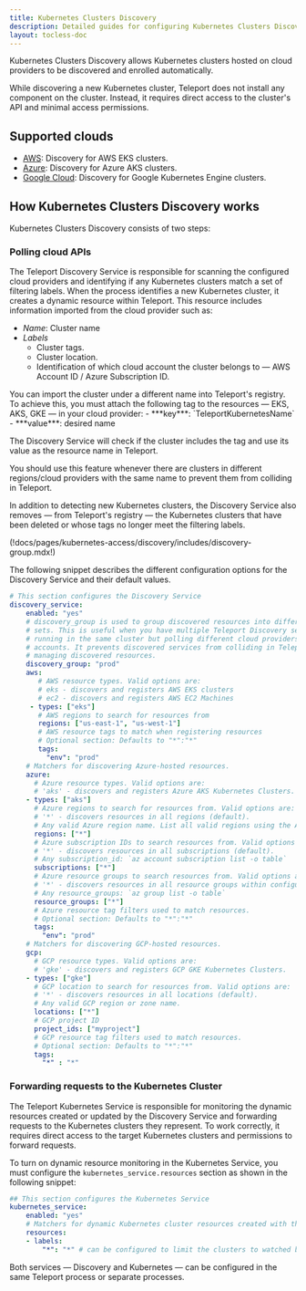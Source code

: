 ```yaml
---
title: Kubernetes Clusters Discovery
description: Detailed guides for configuring Kubernetes Clusters Discovery.
layout: tocless-doc
---
```


Kubernetes Clusters Discovery allows Kubernetes clusters
hosted on cloud providers to be discovered and enrolled automatically.

While discovering a new Kubernetes cluster, Teleport does not install any component
on the cluster. Instead, it requires direct access to the cluster's API and
minimal access permissions.

## Supported clouds

- [AWS](./discovery/aws.mdx): Discovery for AWS EKS clusters.
- [Azure](./discovery/azure.mdx): Discovery for Azure AKS clusters.
- [Google Cloud](./discovery/google-cloud.mdx): Discovery for
  Google Kubernetes Engine clusters.

## How Kubernetes Clusters Discovery works

Kubernetes Clusters Discovery consists of two steps:

### Polling cloud APIs

The Teleport Discovery Service is responsible for scanning the configured cloud
providers and identifying if any Kubernetes clusters match a set of filtering labels.
When the process identifies a new Kubernetes cluster, it creates a dynamic
resource within Teleport. This resource includes information imported from the
cloud provider such as:

- *Name*: Cluster name
- *Labels*
  - Cluster tags.
  - Cluster location.
  - Identification of which cloud account the cluster belongs to — AWS Account ID / Azure Subscription ID.

<Notice type="tip">
You can import the cluster under a different name into Teleport's registry.
To achieve this, you must attach the following tag to the resources — EKS, AKS, GKE — in your cloud provider:
 - ***key***: `TeleportKubernetesName`
 - ***value***: desired name

The Discovery Service will check if the cluster includes the tag and use its value
as the resource name in Teleport.

You should use this feature whenever there are clusters in different regions/cloud providers
with the same name to prevent them from colliding in Teleport.

</Notice>

In addition to detecting new Kubernetes clusters, the Discovery Service also removes
— from Teleport's registry — the Kubernetes clusters that have been deleted or whose tags
no longer meet the filtering labels.

(!docs/pages/kubernetes-access/discovery/includes/discovery-group.mdx!)

The following snippet describes the different configuration options for the Discovery Service
and their default values.

```yaml
# This section configures the Discovery Service
discovery_service:
    enabled: "yes"
    # discovery_group is used to group discovered resources into different
    # sets. This is useful when you have multiple Teleport Discovery services
    # running in the same cluster but polling different cloud providers or cloud
    # accounts. It prevents discovered services from colliding in Teleport when
    # managing discovered resources.
    discovery_group: "prod"
    aws:
       # AWS resource types. Valid options are:
       # eks - discovers and registers AWS EKS clusters
       # ec2 - discovers and registers AWS EC2 Machines
     - types: ["eks"]
       # AWS regions to search for resources from
       regions: ["us-east-1", "us-west-1"]
       # AWS resource tags to match when registering resources
       # Optional section: Defaults to "*":"*"
       tags:
         "env": "prod"
    # Matchers for discovering Azure-hosted resources.
    azure:
      # Azure resource types. Valid options are:
      # 'aks' - discovers and registers Azure AKS Kubernetes Clusters.
    - types: ["aks"]
      # Azure regions to search for resources from. Valid options are:
      # '*' - discovers resources in all regions (default).
      # Any valid Azure region name. List all valid regions using the Azure "az" cli: `az account list-locations -o table`
      regions: ["*"]
      # Azure subscription IDs to search resources from. Valid options are:
      # '*' - discovers resources in all subscriptions (default).
      # Any subscription_id: `az account subscription list -o table`
      subscriptions: ["*"]
      # Azure resource groups to search resources from. Valid options are:
      # '*' - discovers resources in all resource groups within configured subscription(s) (default).
      # Any resource_groups: `az group list -o table`
      resource_groups: ["*"]
      # Azure resource tag filters used to match resources.
      # Optional section: Defaults to "*":"*"
      tags:
        "env": "prod"
    # Matchers for discovering GCP-hosted resources.
    gcp:
      # GCP resource types. Valid options are:
      # 'gke' - discovers and registers GCP GKE Kubernetes Clusters.
    - types: ["gke"]
      # GCP location to search for resources from. Valid options are:
      # '*' - discovers resources in all locations (default).
      # Any valid GCP region or zone name.
      locations: ["*"]
      # GCP project ID
      project_ids: ["myproject"]
      # GCP resource tag filters used to match resources.
      # Optional section: Defaults to "*":"*"
      tags:
        "*" : "*"
```

### Forwarding requests to the Kubernetes Cluster

The Teleport Kubernetes Service is responsible for monitoring the dynamic resources created or
updated by the Discovery Service and forwarding requests to the Kubernetes clusters they represent.
To work correctly, it requires direct access to the target Kubernetes clusters and
permissions to forward requests.

To turn on dynamic resource monitoring in the Kubernetes Service, you must configure
the `kubernetes_service.resources` section as shown in the following snippet:

```yaml
## This section configures the Kubernetes Service
kubernetes_service:
    enabled: "yes"
    # Matchers for dynamic Kubernetes cluster resources created with the "tctl create" command or by Kubernetes auto-discovery.
    resources:
    - labels:
        "*": "*" # can be configured to limit the clusters to watched by this service.
```

Both services — Discovery and Kubernetes — can be configured in the same
Teleport process or separate processes.

